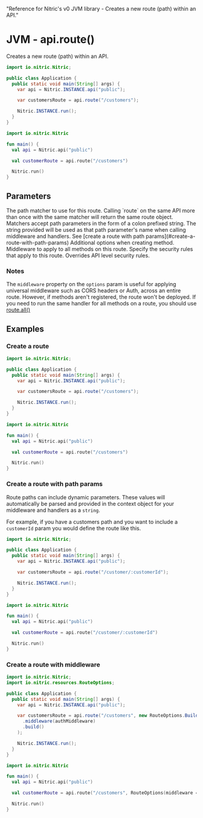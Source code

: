   "Reference for Nitric's v0 JVM library - Creates a new route (path) within an API."

# JVM - api.route()

Creates a new route (path) within an API.

<CodeGroup>

```java
import io.nitric.Nitric;

public class Application {
  public static void main(String[] args) {
    var api = Nitric.INSTANCE.api("public");

    var customersRoute = api.route("/customers");

    Nitric.INSTANCE.run();
  }
}
```

```kotlin
import io.nitric.Nitric

fun main() {
  val api = Nitric.api("public")

  val customerRoute = api.route("/customers")

  Nitric.run()
}
```

</CodeGroup>

## Parameters

<Properties>
  <Property name="match" required type="String">
    The path matcher to use for this route. Calling `route` on the same API more
    than once with the same matcher will return the same route object. Matchers
    accept path parameters in the form of a colon prefixed string. The string
    provided will be used as that path parameter's name when calling middleware
    and handlers. See [create a route with path
    params](#create-a-route-with-path-params)
  </Property>
  <Property name="options" type="RouteOptions">
    Additional options when creating method.
    <Properties nested>
      <Property name="middleware" type="HttpMiddleware or List<HttpMiddleware>">
        Middleware to apply to all methods on this route.
      </Property>
      <Property name="security" type="Map<String, List<String>>">
        Specify the security rules that apply to this route. Overrides API level
        security rules.
      </Property>
    </Properties>
  </Property>
</Properties>

### Notes

The `middleware` property on the `options` param is useful for applying universal middleware such as CORS headers or Auth, across an entire route. However, if methods aren't registered, the route won't be deployed. If you need to run the same handler for all methods on a route, you should use [route.all()](./api-route-all)

## Examples

### Create a route

<CodeGroup>

```java
import io.nitric.Nitric;

public class Application {
  public static void main(String[] args) {
    var api = Nitric.INSTANCE.api("public");

    var customersRoute = api.route("/customers");

    Nitric.INSTANCE.run();
  }
}
```

```kotlin
import io.nitric.Nitric

fun main() {
  val api = Nitric.api("public")

  val customerRoute = api.route("/customers")

  Nitric.run()
}
```

</CodeGroup>

### Create a route with path params

Route paths can include dynamic parameters. These values will automatically be parsed and provided in the context object for your middleware and handlers as a `string`.

For example, if you have a customers path and you want to include a `customerId` param you would define the route like this.

<CodeGroup>

```java
import io.nitric.Nitric;

public class Application {
  public static void main(String[] args) {
    var api = Nitric.INSTANCE.api("public");

    var customersRoute = api.route("/customer/:customerId");

    Nitric.INSTANCE.run();
  }
}
```

```kotlin
import io.nitric.Nitric

fun main() {
  val api = Nitric.api("public")

  val customerRoute = api.route("/customer/:customerId")

  Nitric.run()
}
```

</CodeGroup>

### Create a route with middleware

<CodeGroup>

```java
import io.nitric.Nitric;
import io.nitric.resources.RouteOptions;

public class Application {
  public static void main(String[] args) {
    var api = Nitric.INSTANCE.api("public");

    var customersRoute = api.route("/customers", new RouteOptions.Builder()
      .middleware(authMiddleware)
      .build()
    );

    Nitric.INSTANCE.run();
  }
}
```

```kotlin
import io.nitric.Nitric

fun main() {
  val api = Nitric.api("public")

  val customerRoute = api.route("/customers", RouteOptions(middleware = authMiddleware))

  Nitric.run()
}
```

</CodeGroup>
